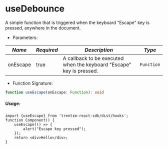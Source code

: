 
<Meta title="Hooks/useEscape" />

# useDebounce
A simple function that is triggered when the keyboard "Escape" key is pressed, anywhere in the document.
 
* Parameters:

| *Name* | *Required* | *Description* | *Type* |
|--------|-------------|----------------|--------|
| onEscape | true | A callback to be executed when the keyboard "Escape" key is pressed. | <code>Function</code> |

* Function Signature:
```ts dark
function useEscape(onEscape: Function): void
```

##### Usage:
```tsx dark
import {useEscape} from 'trentim-react-sdk/dist/hooks';
function Component() {
    useEscape(() => {
        alert("Escape key pressed");
    });
    return <div>Hello</div>;
}
```